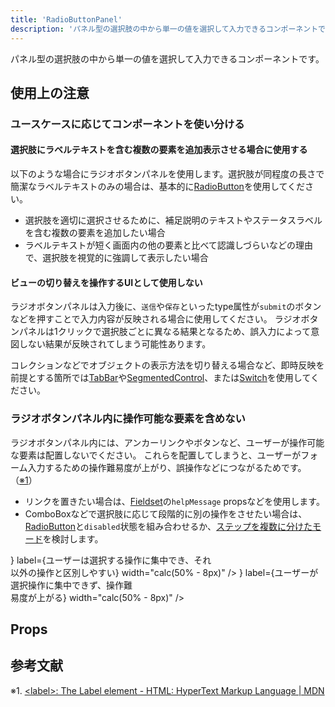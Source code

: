 ```yaml
---
title: 'RadioButtonPanel'
description: 'パネル型の選択肢の中から単一の値を選択して入力できるコンポーネントです。'
---
```



パネル型の選択肢の中から単一の値を選択して入力できるコンポーネントです。

<ComponentStory name="RadioButtonPanel" />

## 使用上の注意

### ユースケースに応じてコンポーネントを使い分ける

#### 選択肢にラベルテキストを含む複数の要素を追加表示させる場合に使用する

以下のような場合にラジオボタンパネルを使用します。選択肢が同程度の長さで簡潔なラベルテキストのみの場合は、基本的に[RadioButton](/products/components/radio-button/)を使用してください。

- 選択肢を適切に選択させるために、補足説明のテキストやステータスラベルを含む複数の要素を追加したい場合
- ラベルテキストが短く画面内の他の要素と比べて認識しづらいなどの理由で、選択肢を視覚的に強調して表示したい場合

#### ビューの切り替えを操作するUIとして使用しない

ラジオボタンパネルは入力後に、`送信`や`保存`といったtype属性が`submit`のボタンなどを押すことで入力内容が反映される場合に使用してください。 
ラジオボタンパネルは1クリックで選択肢ごとに異なる結果となるため、誤入力によって意図しない結果が反映されてしまう可能性あります。

コレクションなどでオブジェクトの表示方法を切り替える場合など、即時反映を前提とする箇所では[TabBar](/products/components/tab-bar/)や[SegmentedControl](/products/components/segmented-control/)、または[Switch](/products/components/switch/)を使用してください。

### ラジオボタンパネル内に操作可能な要素を含めない

ラジオボタンパネル内には、アンカーリンクやボタンなど、ユーザーが操作可能な要素は配置しないでください。
これらを配置してしまうと、ユーザーがフォーム入力するための操作難易度が上がり、誤操作などにつながるためです。（[※1](#h2-2)）

- リンクを置きたい場合は、[Fieldset](/products/components/fieldset/)の`helpMessage` propsなどを使用します。
- ComboBoxなどで選択肢に応じて段階的に別の操作をさせたい場合は、[RadioButton](/products/components/radio-button/)と`disabled`状態を組み合わせるか、[ステップを複数に分けたモード](/products/design-patterns/modal-ui/#h3-5)を検討します。

<Cluster gap={1}>
    <DoAndDont
        type="do"
        img={<StaticImage src={RadioButtonPanelDo} alt="Do" width="346" />}
        label={<Text>ユーザーは選択する操作に集中でき、それ<br/>以外の操作と区別しやすい</Text>}
        width="calc(50% - 8px)"
    />
    <DoAndDont
        type="dont"
        img={<StaticImage src={RadioButtonPanelDont} alt="Dont" width="346" />}
        label={<Text>ユーザーが選択操作に集中できず、操作難<br/>易度が上がる</Text>}
        width="calc(50% - 8px)"
    />
</Cluster>

## Props

<ComponentPropsTable name="RadioButtonPanel" />

## 参考文献

※1. [<label\>: The Label element - HTML: HyperText Markup Language | MDN](https://developer.mozilla.org/en-US/docs/Web/HTML/Element/label#interactive_content)
